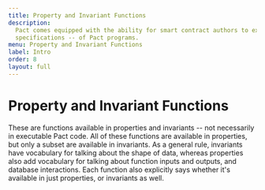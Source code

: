 ```yaml
---
title: Property and Invariant Functions
description:
  Pact comes equipped with the ability for smart contract authors to express and automatically check properties -- or,
  specifications -- of Pact programs.
menu: Property and Invariant Functions
label: Intro
order: 8
layout: full
---
```


# Property and Invariant Functions

These are functions available in properties and invariants -- not necessarily in executable Pact code. All of these
functions are available in properties, but only a subset are available in invariants. As a general rule, invariants have
vocabulary for talking about the shape of data, whereas properties also add vocabulary for talking about function inputs
and outputs, and database interactions. Each function also explicitly says whether it's available in just properties, or
invariants as well.
